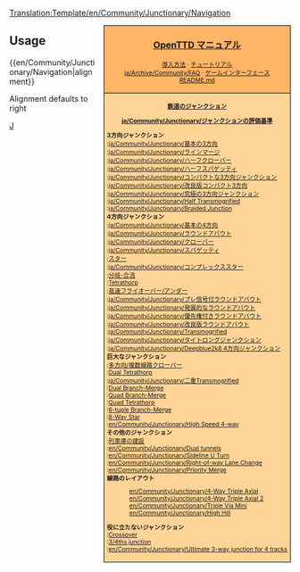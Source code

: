 <noinclude>[[Translation:Template/en/Community/Junctionary/Navigation]]</noinclude><div style="float:right; padding-left:12px; background:#ffffff;">
<div style="border:1px solid #000000; background:#ffb466; padding:5px; -moz-border-radius-topleft:5px; -moz-border-radius-topright:5px; font-size: 12pt;">
<center><strong><font size="3">[[ja/Manual/Main Page|OpenTTD マニュアル]]</font></strong></center>
<div style="font-size: 8pt; text-align: center;">
[[ja/Manual/Installation|導入方法]] &middot; 
[[ja/Manual/Tutorial/Main Page|チュートリアル]]<br />
[[ja/Archive/Community/FAQ]] &middot; 
[[ja/Manual/Game interface|ゲームインターフェース]]<br />
[https://github.com/OpenTTD/OpenTTD/blob/master/README.md README.md]
</div>
</div>
<div style="border:1px solid black; border-top-width: 0px; background:#ffd496; padding:5px; -moz-border-radius-bottomleft:5px; -moz-border-radius-bottomright:8px; font-size: 8pt;">

<center>'''[[ja/Community/Junctionary/Main Page|鉄道のジャンクション]]'''</center>
<center>'''[[ja/Community/Junctionary/ジャンクションの評価基準]]'''</center>

'''3方向ジャンクション'''<br>
:[[ja/Community/Junctionary/基本の3方向]]<br>
:[[ja/Community/Junctionary/ラインマージ]]<br>
:[[ja/Community/Junctionary/ハーフクローバー]]<br>
:[[ja/Community/Junctionary/ハーフスパゲッティ]]<br>
:[[ja/Community/Junctionary/コンパクトな3方向ジャンクション]]<br>
:[[ja/Community/Junctionary/改良版コンパクト3方向]]<br>
:[[ja/Community/Junctionary/究極の3方向ジャンクション]]<br>
:[[ja/Community/Junctionary/Half Transmogrified]]<br>
:[[ja/Community/Junctionary/Braided Junction]]<br>

'''4方向ジャンクション'''<br>
:[[ja/Community/Junctionary/基本の4方向]]<br>
:[[ja/Community/Junctionary/ラウンドアバウト]]<br>
:[[ja/Community/Junctionary/クローバー]]<br>
:[[ja/Community/Junctionary/スパゲッティ]]<br>
:[[ja/Community/Junctionary/スタージャンクション|スター]]<br>
:[[ja/Community/Junctionary/コンプレックススター]]<br>
:[[ja/Community/Junctionary/分岐-合流ジャンクション|分岐-合流]]<br>
:[[ja/Community/Junctionary/Tetrathorp-Junction|Tetrathorp]]<br>
:[[ja/Community/Junctionary/高速フライオーバーアンダー|高速フライオーバー/アンダー]]<br>
:[[ja/Community/Junctionary/プレ信号付ラウンドアバウト]]<br>
:[[ja/Community/Junctionary/発展的なラウンドアバウト]]<br>
:[[ja/Community/Junctionary/優先権付きラウンドアバウト]]<br>
:[[ja/Community/Junctionary/改良版ラウンドアバウト]]<br>
:[[ja/Community/Junctionary/Transmogrified]]<br>
:[[ja/Community/Junctionary/タイトロングジャンクション]]<br>
:[[ja/Community/Junctionary/Deepblue2k8 4方向ジャンクション]]<br>

'''巨大なジャンクション'''<br>
:[[ja/Community/Junctionary/二重クローバー|多方向/複数線路クローバー]]<br>
:[[en/Community/Junctionary/Dual Tetrathorp-Junction|Dual Tetrathorp]]<br>
:[[ja/Community/Junctionary/二重Transmogrified]]<br>
:[[en/Community/Junctionary/Dual Branch-Merge Junction|Dual Branch-Merge]]<br>
:[[en/Community/Junctionary/Quad Branch-Merge Junction|Quad Branch-Merge]]<br>
:[[en/Community/Junctionary/Quad Tetrathorp Junction|Quad Tetrathorp]]<br>
:[[en/Community/Junctionary/6-tuple Branch-Merge Junction|6-tuple Branch-Merge]]<br>
:[[en/Community/Junctionary/8 way Star Junction|8-Way Star]]<br>
:[[en/Community/Junctionary/High Speed 4-way]]<br>

'''その他のジャンクション'''<br>
:[[ja/Manual/Building depots|列車庫の建設]]<br>
:[[en/Community/Junctionary/Dual tunnels]]<br>
:[[en/Community/Junctionary/Sideline U Turn]]<br>
:[[en/Community/Junctionary/Right-of-way Lane Change]]<br>
:[[en/Community/Junctionary/Priority Merge]]<br>

'''線路のレイアウト'''
:[[en/Community/Junctionary/4-Way Triple Axial]]<br>
:[[en/Community/Junctionary/4-Way Triple Axial 2]]<br>
:[[en/Community/Junctionary/Triple Via Mini]]<br>
:[[en/Community/Junctionary/High Hill]]<br>

'''役に立たないジャンクション'''<br>
:[[en/Community/Junctionary/Crossover-Junction|Crossover]]<br>
:[[en/Community/Junctionary/3∕4ths junction|3/4ths junction]]<br>
:[[en/Community/Junctionary/Ultimate 3-way junction for 4 tracks]]<br>

</div>
</div>
<noinclude>


==Usage==
<nowiki>{{en/Community/Junctionary/Navigation|alignment}}</nowiki>

Alignment defaults to right
[[Category:en/Navigation|J]]
</noinclude>